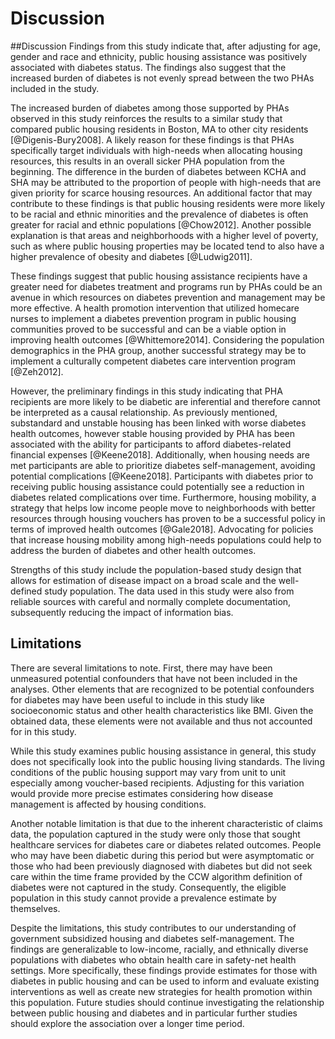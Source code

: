 # Discussion {}
##Discussion
Findings from this study indicate that, after adjusting for age, gender and race and ethnicity, public housing assistance was positively associated with diabetes status. The findings also suggest that the increased burden of diabetes is not evenly spread between the two PHAs included in the study.

The increased burden of diabetes among those supported by PHAs observed in this study reinforces the results to a similar study that compared public housing residents in Boston, MA to other city residents [@Digenis-Bury2008]. A likely reason for these findings is that PHAs specifically target individuals with high-needs when allocating housing resources, this results in an overall sicker PHA population from the beginning. The difference in the burden of diabetes between KCHA and SHA may be attributed to the proportion of people with high-needs that are given priority for scarce housing resources. An additional factor that may contribute to these findings is that public housing residents were more likely to be racial and ethnic minorities and the prevalence of diabetes is often greater for racial and ethnic populations [@Chow2012]. Another possible explanation is that areas and neighborhoods with a higher level of poverty, such as where public housing properties may be located tend to also have a higher prevalence of obesity and diabetes [@Ludwig2011].

These findings suggest that public housing assistance recipients have a greater need for diabetes treatment and programs run by PHAs could be an avenue in which resources on diabetes prevention and management may be more effective. A health promotion intervention that utilized homecare nurses to implement a diabetes prevention program in public housing communities proved to be successful and can be a viable option in improving health outcomes [@Whittemore2014]. Considering the population demographics in the PHA group, another successful strategy may be to implement a culturally competent diabetes care intervention program [@Zeh2012].

However, the preliminary findings in this study indicating that PHA recipients are more likely to be diabetic are inferential and therefore cannot be interpreted as a causal relationship. As previously mentioned, substandard and unstable housing has been linked with worse diabetes health outcomes, however stable housing provided by PHA has been associated with the ability for participants to afford diabetes-related financial expenses [@Keene2018]. Additionally, when housing needs are met participants are able to prioritize diabetes self-management, avoiding potential complications [@Keene2018]. Participants with diabetes prior to receiving public housing assistance could potentially see a reduction in diabetes related complications over time. Furthermore, housing mobility, a strategy that helps low income people move to neighborhoods with better resources through housing vouchers has proven to be a successful policy in terms of improved health outcomes [@Gale2018]. Advocating for policies that increase housing mobility among high-needs populations could help to address the burden of diabetes and other health outcomes.

Strengths of this study include the population-based study design that allows for estimation of disease impact on a broad scale and the well-defined study population. The data used in this study were also from reliable sources with careful and normally complete documentation, subsequently reducing the impact of information bias.

## Limitations
There are several limitations to note. First, there may have been unmeasured potential confounders that have not been included in the analyses. Other elements that are recognized to be potential confounders for diabetes may have been useful to include in this study like socioeconomic status and other health characteristics like BMI. Given the obtained data, these elements were not available and thus not accounted for in this study.      

While this study examines public housing assistance in general, this study does not specifically look into the public housing living standards. The living conditions of the public housing support may vary from unit to unit especially among voucher-based recipients. Adjusting for this variation would provide more precise estimates considering how disease management is affected by housing conditions.

Another notable limitation is that due to the inherent characteristic of claims data, the population captured in the study were only those that sought healthcare services for diabetes care or diabetes related outcomes. People who may have been diabetic during this period but were asymptomatic or those who had been previously diagnosed with diabetes but did not seek care within the time frame provided by the CCW algorithm definition of diabetes were not captured in the study. Consequently, the eligible population in this study cannot provide a prevalence estimate by themselves.

Despite the limitations, this study contributes to our understanding of government subsidized housing and diabetes self-management. The findings are generalizable to low-income, racially, and ethnically diverse populations with diabetes who obtain health care in safety-net health settings. More specifically, these findings provide estimates for those with diabetes in public housing and can be used to inform and evaluate existing interventions as well as create new strategies for health promotion within this population. Future studies should continue investigating the relationship between public housing and diabetes and in particular further studies should explore the association over a longer time period.
